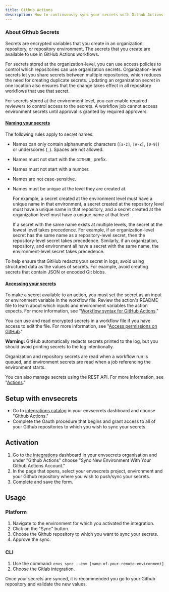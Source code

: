 ```yaml
---
title: Github Actions
description: How to continuously sync your secrets with Github Actions.
---
```


### About Github Secrets

Secrets are encrypted variables that you create in an organization, repository, or repository environment. The secrets that you create are available to use in GitHub Actions workflows.&#x20;

For secrets stored at the organization-level, you can use access policies to control which repositories can use organization secrets. Organization-level secrets let you share secrets between multiple repositories, which reduces the need for creating duplicate secrets. Updating an organization secret in one location also ensures that the change takes effect in all repository workflows that use that secret.

For secrets stored at the environment level, you can enable required reviewers to control access to the secrets. A workflow job cannot access environment secrets until approval is granted by required approvers.

#### [Naming your secrets](https://docs.github.com/en/actions/security-guides/encrypted-secrets#naming-your-secrets) <a href="#naming-your-secrets" id="naming-your-secrets"></a>

The following rules apply to secret names:

* Names can only contain alphanumeric characters (`[a-z]`, `[A-Z]`, `[0-9]`) or underscores (`_`). Spaces are not allowed.
* Names must not start with the `GITHUB_` prefix.
* Names must not start with a number.
* Names are not case-sensitive.
*   Names must be unique at the level they are created at.

    For example, a secret created at the environment level must have a unique name in that environment, a secret created at the repository level must have a unique name in that repository, and a secret created at the organization level must have a unique name at that level.

    If a secret with the same name exists at multiple levels, the secret at the lowest level takes precedence. For example, if an organization-level secret has the same name as a repository-level secret, then the repository-level secret takes precedence. Similarly, if an organization, repository, and environment all have a secret with the same name, the environment-level secret takes precedence.

To help ensure that GitHub redacts your secret in logs, avoid using structured data as the values of secrets. For example, avoid creating secrets that contain JSON or encoded Git blobs.

#### [Accessing your secrets](https://docs.github.com/en/actions/security-guides/encrypted-secrets#accessing-your-secrets) <a href="#accessing-your-secrets" id="accessing-your-secrets"></a>

To make a secret available to an action, you must set the secret as an input or environment variable in the workflow file. Review the action's README file to learn about which inputs and environment variables the action expects. For more information, see "[Workflow syntax for GitHub Actions](https://docs.github.com/en/actions/using-workflows/workflow-syntax-for-github-actions#jobsjob\_idstepsenv)."

You can use and read encrypted secrets in a workflow file if you have access to edit the file. For more information, see "[Access permissions on GitHub](https://docs.github.com/en/get-started/learning-about-github/access-permissions-on-github)."

**Warning:** GitHub automatically redacts secrets printed to the log, but you should avoid printing secrets to the log intentionally.

Organization and repository secrets are read when a workflow run is queued, and environment secrets are read when a job referencing the environment starts.

You can also manage secrets using the REST API. For more information, see "[Actions](https://docs.github.com/en/rest/actions#secrets)."

## Setup with envsecrets

- Go to [integrations catalog](https://app.envsecrets.com/integrations/catalog) in your envsecrets dashboard and choose "Github Actions."
- Complete the Oauth procedure that begins and grant access to all of your Github repositories to which you wish to sync your secrets. 

## Activation

1. Go to the [integrations](https://app.envsecrets.com/integrations) dashboard in your envsecrets organisation and under "Github Actions" choose "Sync New Environment With Your Github Actions Account."
1. In the page that opens, select your envsecrets project, environment and your Github repository where you wish to push/sync your secrets.
1. Complete and save the form.

## Usage

### Platform

1. Navigate to the environment for which you activated the integration.
1. Click on the "Sync" button.
1. Choose the Github repository to which you want to sync your secrets.
1. Approve the sync.

### CLI

1. Use the command: `envs sync --env [name-of-your-remote-environment]`
1. Choose the Gitlab integration.

<Tip>

Once your secrets are synced, it is recommended you go to your Github repository and validate the new values.

</Tip>